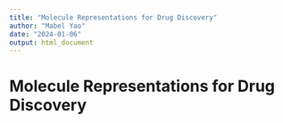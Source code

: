 ```yaml
---
title: "Molecule Representations for Drug Discovery"
author: "Mabel Yao"
date: "2024-01-06"
output: html_document
---
```


# Molecule Representations for Drug Discovery

